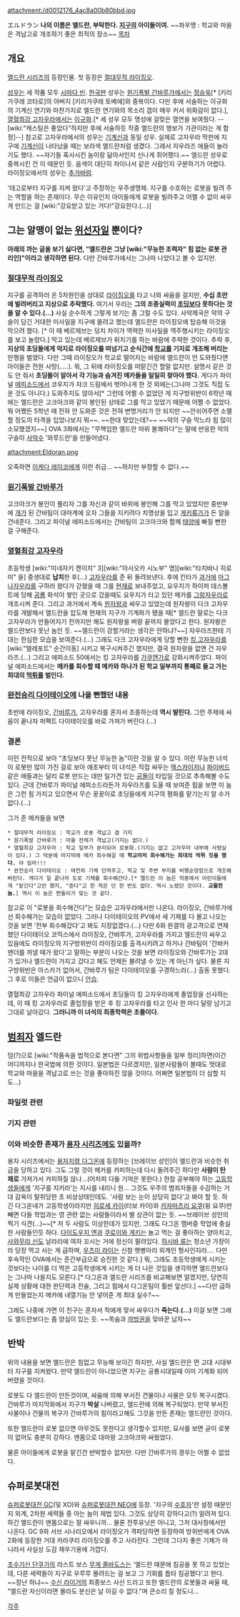 attachment:/d0012176_4ac8a00b80bbd.jpg

エルドラン
'''나의 이름은 엘드란, 부탁한다. [[지구]]의 아이들이여.'''
~~좌우명 : 학교와 마을은 격납고로 개조하기 좋은 최적의 장소~~
[[목차]]

== 개요 ==
[[엘드란 시리즈]]의 등장인물. 첫 등장은 [[절대무적 라이징오]].

[[성우]]는 세 작품 모두 [[시마다 빈]]. [[한국]]판 성우는 [[원기폭발 간바루가]]에서는 [[정승욱]][* [키리가쿠레 코타로]의 아버지 [키리가쿠레 토베에]와 중복이다. 다만 후에 서술하는 이규화의 기계신 연기와 마찬가지로 엘드란 연기와의 목소리 갭이 매우 커서 위화감이 없다.], [[열혈최강 고자우라]]에서는 [[이규화]].[* 세 성우 모두 명성에 걸맞은 열연을 보여줬다. --[wiki:"캐스팅은 좋았다"하지만 후에 서술하듯 작중 엘드란의 행보가 가관이라는 게 함정]--] 참고로 고자우라에서의 성우는 [[기계신]]과 동일 성우. 실제로 고자우라 막판에 지구에 [[기계신]]이 나타났을 때는 보라색 엘드란처럼 생겼다. 그래서 자우라즈 애들이 놀라기도 했다. ~~자기들 혹사시킨 놈이랑 닮아서인지 신나게 쥐어팼다.~~ 엘드란 성우로 중복시킨 건 이 때문인 듯. 음색이 대단히 차이나서 같은 사람인지 구분하기가 어렵다. 라이징오에서의 성우는 [[추가바람]].

'태고로부터 지구를 지켜 왔다'고 주장하는 우주생명체. 지구를 수호하는 로봇을 빌려 주는 역할을 하는 존재이다. 무슨 이유인지 아이들에게 로봇을 빌려주고 어쩔 수 없이 싸우게 만드는 걸 [wiki:"강요받고 있는 거다!"강요한다.(...)]


== 그는 알맹이 없는 [[위선자]]일 뿐이다? ==
'''아래의 까는 글을 보기 싫다면, "엘드란은 그냥 [wiki:"무능한 조력자" 힘 없는 로봇 관리인]"이라고 생각하면 된다.''' 다만 간바루가에서는 그나마 나았다고 볼 수 있지만.

=== [[절대무적 라이징오]] ===
지구를 공격하러 온 5차원인을 상대로 [[라이징오]]를 타고 나와 싸움을 걸지만, '''수십 초만에 발려버리고 지상으로 추락했다.''' 여기서 우리는 '''그의 조종실력이 [[초딩]]보다 못하다는 것을 알 수 있다.(...)''' 사실 순수하게 그렇게 보기는 좀 그럴 수도 있다. 사악제국은 악의 구슬이 담긴 거대한 미사일을 지구에 쏠려고 했는데 엘드란은 라이징오에 탑승해 이것을 막으려 했다. [* 이 때 베르제브는 덩치 차이가 역력한 미사일을 역주행시키는 라이징오를 보고 놀랐다.] 막고 있는데 베르제브가 뒤치기를 하는 바람에 추락한 것이다. 추락 후, '''지상의 초딩들에게 억지로 라이징오를 떠넘기고 순식간에 [[학교]]를 기지로 개조해 버리는''' 만행을 벌였다. 다만 그때 라이징오가 학교로 떨어지는 바람에 엘드란이 안 도와줬다면 아이들은 전원 사망(.....). 뭐, 그 뒤에 라이징오를 떠맡긴건 할말 없지만. 설명서 같은 것도 안 줘서 '''초딩들이 알아서 각 기능과 숨겨진 메카들을 일일히 찾아야 했다.''' 게다가 파이널 [[에피소드]]에서 코우지가 쟈크 드림에서 벗어나게 한 것 외에는(그나마 그것도 직접 도운 것도 아니다.) 도와주지도 않아서[* 그런데 어쩔 수 없었던 게 지구방위반이 6학년 때에는 엘드란은 고크아크와 같이 봉인된 상태로 그를 막고 있었기 때문에 어쩔 수 없었다. 뭐 어쨌든 5학년 때 전혀 안 도와준 것은 전혀 변명거리가 안 되지만 ~~안쉬어주면 소멸할 정도의 타격을 입었나보지 뭐~~. ~~한대 맞았는데?~~ ~~악의 구슬 막느라 힘 많이 소모했겠지~~] OVA 3화에서는 "무책임한 엘드란 따위 불쾌하다"는 말에 반응한 악의 구슬이 [[사악수]] '와루드란'을 만들어냈다.

attachment:Eldoran.png

오죽하면 [[이케다 레이코]]에게 이런 취급... ~~하지만 부정할 수 없다.~~

=== [[원기폭발 간바루가]] === 
고크아크가 봉인이 풀리자 그를 자신과 같이 바위에 봉인해 그를 막고 있었지만 중반부에 [[개]]가 된 간바팀이 대마계에 오자 그들을 지키려다 치명상을 입고 [[게키류가]]가 든 알을 건네준다. 그리고 파이널 에피소드에서는 간바팀이 고크아크와 함께 [[태양]]에 빠질 뻔한 걸 구해준다.

=== [[열혈최강 고자우라]] ===
초등학생 [wiki:"미네자키 켄이치" 3][wiki:"아사오카 시노부" 명][wiki:"타치바나 히로미" 을] 중생대로 '''납치'''한 후(...) [[고자우라]]를 준 뒤 돌려보낸다. 후에 킨타가 [[과거]]에 [[마그나자우라]]를 구하러 왔다가 갇혔을 때 그를 [[현재]]로 보내주었고, 요우지가 하이퍼 데스볼트에 당해 [[공룡]] 화석이 쌓인 곳으로 갔을때도 요우지가 타고 있던 메카를 [[그랑자우라]]로 개조시켜 준다. 그리고 과거에서 계속 [[원자왕]]과 싸우고 있었는데 원자왕이 다크 고자우라를 개발해서 엘드란을 압도해 현재의 지구가 기계화가 됐을 때[* 엘드란 말로는 다크 고자우라가 만들어지기 전까지만 해도 원자왕을 벼랑 끝까지 몰았다고 한다. 원자왕은 엘드란보다 못난 놈인 듯. ~~엘드란이 강할거라는 생각은 안하냐?~~] 자우라즈한테 기대는 한심한 모습을 보여준다.(...) 그래도 다크 고자우라에게 당할 뻔한 [[킹 고자우라]]를 [wiki:"텔레포트" 순간이동] 시키고 복구시켜주긴 했지만, 결국 원자왕을 없앤 건 자우라즈.(...) 그리고 에피소드 50에서는 킹 고자우라를 [[가쿠엔가]]로 강화시켜주었다. 파이널 에피소드에서는 '''메카를 회수할 때 메카와 하나가 된 학교 일부까지 통째로 들고 가는 희대의 [[먹튀]]를 벌인다.'''

=== [[완전승리 다이테이오]]에 나올 뻔했던 내용 ===
초반에 라이징오, [[간바루가]], 고자우라를 혼자서 조종하는데 '''역시 발린다.''' 그런 주제에 싸움이 끝나자 퍼펙트 다이테이오를 바로 가져가 버린다.(...)

=== 결론 ===
이런 전적으로 보아 "초딩보다 못난 무능한 놈"이란 것을 알 수 있다.
이런 무능한 녀석이 로봇만 많이 가진 걸로 보아 애초부터 이 녀석은 직접 싸우는 [[엑스카이저]]나 [[파이버드]] 같은 애들과는 달리 로봇 만드는 데만 일가견 있는 [[공돌이]] 타입일 것으로 추측해볼 수도 있다. 근데 간바루가 파이널 에피소드라든가 자우라즈를 도울 때 보여준 힘을 보면 이 놈은 그런 힘 가지고 있으면서 무슨 꿍꿍이로 초딩들에게 지구의 평화를 맡기는지 알 수가 없다.(...)

그가 준 메카들을 보면

 * 절대무적 라이징오 : 학교가 로봇 격납고 겸 기지
 * 원기폭발 간바루가 : 마을 전체가 격납고(기지는 없다.)
 * 열혈최강 고자우라 : 학교 일부가 분리되어 로봇화.(기지는 없고 고자우라 내부에 사령실이 있다.) 그 덕분에 마지막에 메카 회수해갈 때 '''학교마저 회수해가는 희대의 먹튀 짓을 했다.''' 야 임마!!! 
 * 완전승리 다이테이오 : 여전히 기체 던져주고, 학교 및 주변 부지를 비행순양함으로 개조해버린다. 게다가 일 끝나자 도로 기체를 회수해간다.[* 엘드란 이 놈은 작중에서 어린이들에게 "맡긴다"고만 했지, "준다"고 한 적은 단 한 번도 없다. 역시 노렸던 것이다. '''교활한 놈.'''] 역시 이 놈은 짠돌이가 맞는 것 같다.

참고로 이 "로봇을 회수해간다"는 모습은 고자우라에서만 나온다. 라이징오, 간바루가에선 회수해가는 모습이 없었다. 그러나 다이테이오의 PV에서 세 기체를 다 몰고 나오는 것을 보면 '전부 회수해갔다'고 봐도 지장없겠다.(...)
다만 6화 완결의 광고격으로 연재했던 다이테이오 코믹스에서 라이징오, 간바루가, 고자우라를 가지고 엘드란이 싸우고 있음에도 라이징오의 지구방위반이 라이징오를 출격시키려고 하거나 간바팀이 '간바커맨더를 꺼낼 때가 왔다'고 말하는 부분이 나오는 것을 보면 라이징오와 간바루가는 2대가 있거나 엘드란이 가지고 갔다고 해도 언제든 불려낼 수 있는 게 아닌가 싶다. 물론 지구방위반은 아스카가 없어서, 간바루가 팀은 다이테이오를 구경하느라(...) 출동 못했다. 그 후로 이들은 언급이 없으니 [[안습]].

열혈최강 고자우라 파이널 에피소드에서 초딩들이 킹 고자우라에게 졸업장을 선사하는데, 이 때 킹 고자우라로 졸업장을 받은 후 킹 고자우라를 타고 인사 한 마디 달랑 남기고 그대로 날아갔다. '''그러니까 이 녀석의 최종학력은 초졸이다.'''

== [[범죄자]] 엘드란 ==
덤(?)으로 [wiki:"작품속을 법적으로 본다면" 그의 위법사항들을 일부 정리]하면(이건 어디까지나 한국법에 의한 것이다. 일본법은 다르겠지만, 일본사람들이 볼때도 멋대로 학교와 마을을 격납고로 쓰는 것을 좋아하진 않을 것이다. 어쩌면 일본법이 더 심할 지도...)

=== 파일럿 관련 ===


=== 기지 관련 ===
 
=== 이와 비슷한 존재가 [[용자 시리즈]]에도 있을까? ===
용자 시리즈에서는 [[용자지령 다그온]]에 등장하는 [브레이브 성인]이 엘드란과 비슷한 취급을 당하고 있다. 그도 그럴 것이 메카를 카피하는데 다시 돌려주긴 하다만 '''사람이 탄 채로''' 가져가서 카피하질 않나...(어차피 다들 기억은 못한다.) 한참 공부해야 하는 [[고등학생]]들에게 '지구를 지키라'는 지시를 내리니 원... 그것도 우주의 범죄자들을 수감하는 거대 감옥이 탈취당한 초 비상상태인데도. '사람 보는 눈이 상당히 없다'고 봐야 할 듯. 하긴 다그온네가 고등학생이라지만 [[히로세 카이]](터보 카이)와 [[카자마츠리 요쿠]](윙 요쿠)만 빼면 다들 학업과는 영 관련 없는 사람들이라서 별 상관이 없는 듯. ~~브레이브 성인의 찍기 식견(...)~~[* 저 두 사람도 이상한데가 있지만, 그래도 다그온 멤버중 학업에 충실한 사람들인듯 하다. [[다이도우지 엔]]과 [[쿠로이와 게키]]는 놀고 먹는 걸 좋아하는 양아치고, [[사와무라 신]]도 날라리에 여자 꼬시는 거에 정신이 팔려있다. [[하시바 류]]는 청소년 가장이라 당장 먹고 사는 게 급하며, [[우츠미 라이]]는 신참 햇병아리 외계인 형사인지라.... 다만 후속작인 OVA에서는 준간부급으로 승진한 것 같다.] 뭐, 그래도 초등학생에게 시키는 것보다는 나이를 더 먹은 고등학생에게 시키는 게 더 나은 것임을 생각하면 엘드란보다는 그나마 나을지도 모른다.[* 다그온과 엘드란 시리즈를 비교해보면 알겠지만, 당연히 실제 상황에 대한 판단력과 전술, 그리고 힘에서 다그온팀이 훨씬 앞선다.] ~~다만 급하게 만들었는지 메카에 내열기능 안 넣어준 게 최대 실수?~~

그래도 나중에 가면 이 친구는 혼자서 적에게 맞서 싸우다가 '''죽는다.(...)''' 이걸 보면 그래도 엘드란보다는 좀 양심이 있는 듯. ~~목숨과 [[까방권]]을 맞바꾼 남자~~
== 반박 ==
위의 내용을 보면 엘드란은 힘없고 무능해 보이긴 하지만, 사실 엘드란은 먼 고대 시대부터 지구를 지켜왔다. 만약 엘드란이 아니었으면 지구는 공룡시대일때 이미 기계화 되어버렸을 것이다.

로봇도 다 엘드란이 만든것이며, 싸움에 의해 부서진 건물이나 사물은 모두 복구시켰다. 간바루가 마지막화에서 지구가 '''박살''' 나버렸고, 엘드란에 의해 복구되었다. 만약 부서진 사물이나 건물의 복구가 간바루가의 힘이라고해도 그것을 만든 존재는 엘드란인 것이다.

또한 엘드란이 로봇 없으면 아무것도 못한다고 생각할수 있지만, 묘사를 보면 굳이 로봇이 없어도 충분히 강하다. 맨몸으로 대마왕 고크아크와 싸웠었다.

물론 아이들에게 로봇을 맡긴건 반박할수 없지만. 다만 간바루가의 경우는 어쩔 수 없었다.

== 슈퍼로봇대전 ==
[[슈퍼로봇대전 GC]](및 XO)와 [[슈퍼로봇대전 NEO]]에 등장.
'지구의 [[수호자]]'란 설정 때문인지 외계, 2차원 세력들 중 아는 놈이 제법 있다. 그것도 상당히 강하다고(?) 알려져 있다. 하긴 엘드란이 맨몸으로는 잘 싸우니까...
물론 전투유닛은 아니고, 그저 대사창에서만 나온다.
GC 9화 서브 시나리오에서 라이징오가 격파당하면 등장하여 방위반에게 OVA 2화에 등장한 거대 카라쿠리 라이징오를 주고 사라진다. 그런데 그다지 좋은 기체가 아니라서 사실상 도감 채우기용에 가깝다.

[[초수기신 단쿠가]]의 라스트 보스 [[무게 졸바도스]]는 '엘드란 때문에 침공을 못 하고 있었는데, 다른 세력들이 지구로 우루루 몰려드는 걸 보고 그 기회를 틈타 침공했다'고 한다. ~~장난 하냐~~ [[수신 라이거]]의 최종보스 사신 드라고 또한 엘드란의 로봇들과 싸울 때, "엘드란 자신이라면 몰라도 분신은 날 이길 수 없다."며 큰소리 칠 정도니...


[[각주]]
